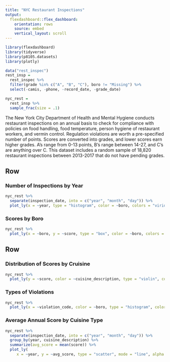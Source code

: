 ```yaml
---
title: "NYC Restaurant Inspections"
output: 
  flexdashboard::flex_dashboard:
    orientation: rows
    source: embed
    vertical_layout: scroll
---
```


```r
library(flexdashboard)
library(tidyverse)
library(p8105.datasets)
library(plotly)

data("rest_inspec")
rest_insp = 
  rest_inspec %>% 
  filter(grade %in% c("A", "B", "C"), boro != "Missing") %>% 
  select(-camis, -phone, -record_date, -grade_date) 

nyc_rest = 
  rest_insp %>% 
  sample_frac(size = .1)
```

The New York City Department of Health and Mental Hygiene conducts restaurant inspections on an annual basis to check for compliance with policies on food handling, food temperature, person hygiene of restaurant workers, and vermin control. Regulation violations are worth a pre-specified number of points. Scores are converted into grades, and lower scores earn higher grades. A's range from 0-13 points, B's range between 14-27, and C's are anything over C. This dataset includes a random sample of 18,820 restaurant inspections between 2013-2017 that do not have pending grades.  


Row 
-------------------------------------
### Number of Inspections by Year

```r
nyc_rest %>%   
  separate(inspection_date, into = c("year", "month", "day")) %>% 
  plot_ly(x = ~year, type = "histogram", color = ~boro, colors = "viridis") 
```


### Scores by Boro

```r
nyc_rest %>% 
  plot_ly(x = ~boro, y = ~score, type = "box", color = ~boro, colors = "viridis")
```

Row {.tabset .tabset-fade}
-------------------------------------
   
### Distribution of Scores by Cruisine

```r
nyc_rest %>% 
  plot_ly(y = ~score, color = ~cuisine_description, type = "violin", colors = "viridis")
```


### Types of Violations

```r
nyc_rest %>% 
  plot_ly(x = ~violation_code, color = ~boro, type = "histogram", colors = "viridis", text = ~violation_description)
```


### Average Annual Score by Cuisine Type

```r
nyc_rest %>% 
  separate(inspection_date, into = c("year", "month", "day")) %>% 
  group_by(year, cuisine_description) %>% 
  summarize(avg_score = mean(score)) %>% 
  plot_ly(
     x = ~year, y = ~avg_score, type = "scatter", mode = "line", alpha = 0.5, color = ~cuisine_description, colors = "viridis")
```

